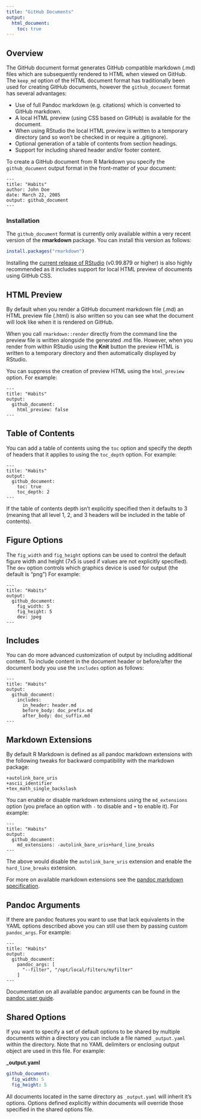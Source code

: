 ```yaml
---
title: "GitHub Documents"
output:
  html_document:
    toc: true
---
```


## Overview

The GitHub document format generates GitHub compatible markdown (.md) files which are subsequently rendered to HTML when viewed on GitHub. The `keep_md` option of the HTML document format has traditionally been used for creating GitHub documents, however the `github_document` format has several advantages:

- Use of full Pandoc markdown (e.g. citations) which is converted to GitHub markdown.
- A local HTML preview (using CSS based on GitHub) is available for the document.
- When using RStudio the local HTML preview is written to a temporary directory (and so won't be checked in or require a .gitignore).
- Optional generation of a table of contents from section headings.
- Support for including shared header and/or footer content.

To create a GitHub document from R Markdown you specify the `github_document` output format in the front-matter of your document:

    ---
    title: "Habits"
    author: John Doe
    date: March 22, 2005
    output: github_document
    ---

### Installation

The `github_document` format is currently only available within a very recent version of the **rmarkdown** package. You can install this version as follows:

```r
install.packages("rmarkdown")
```

Installing the [current release of RStudio](https://www.rstudio.com/products/rstudio/download/) (v0.99.879 or higher) is also highly recommended as it includes support for local HTML preview of documents using GitHub CSS.

## HTML Preview

By default when you render a GitHub document markdown file (.md) an HTML preview file (.html) is also written so you can see what the document will look like when it is rendered on GitHub. 

When you call `rmarkdown::render` directly from the command line the preview file is written alongside the generated .md file. However, when you render from within RStudio using the **Knit** button the preview HTML is written to a temporary directory and then automatically displayed by RStudio.

You can suppress the creation of preview HTML using the `html_preview` option. For example:

    ---
    title: "Habits"
    output:
      github_document:
        html_preview: false
    ---


## Table of Contents

You can add a table of contents using the `toc` option and specify the depth of headers that it applies to using the `toc_depth` option. For example:

    ---
    title: "Habits"
    output:
      github_document:
        toc: true
        toc_depth: 2
    ---

If the table of contents depth isn't explicitly specified then it defaults to 3 (meaning that all level 1, 2, and 3 headers will be included in the table of contents).

## Figure Options

The `fig_width` and  `fig_height` options can be used to control the default figure width and height (7x5 is used if values are not explicitly specified). The `dev` option controls which graphics device is used for output (the default is "png") For example:

    ---
    title: "Habits"
    output:
      github_document:
        fig_width: 5
        fig_height: 5
        dev: jpeg
    ---

## Includes

You can do more advanced customization of output by including additional content. To include content in the document header or before/after the document body you use the `includes` option as follows:

    ---
    title: "Habits"
    output:
      github_document:
        includes:
          in_header: header.md
          before_body: doc_prefix.md
          after_body: doc_suffix.md
    ---


## Markdown Extensions

By default R Markdown is defined as all pandoc markdown extensions with the following tweaks for backward compatibility with the markdown package:

```
+autolink_bare_uris
+ascii_identifier
+tex_math_single_backslash
```

You can enable or disable markdown extensions using the `md_extensions` option (you preface an option with `-` to disable and `+` to enable it). For example:

    ---
    title: "Habits"
    output:
      github_document:
        md_extensions: -autolink_bare_uris+hard_line_breaks
    ---

The above would disable the `autolink_bare_uris` extension and enable the `hard_line_breaks` extension. 

For more on available markdown extensions see the [pandoc markdown specification](http://pandoc.org/README.html#pandocs-markdown).


## Pandoc Arguments

If there are pandoc features you want to use that lack equivalents in the YAML options described above you can still use them by passing custom `pandoc_args`. For example:

    ---
    title: "Habits"
    output:
      github_document:
        pandoc_args: [
          "--filter", "/opt/local/filters/myfilter"
        ]
    ---

Documentation on all available pandoc arguments can be found in the [pandoc user guide](http://johnmacfarlane.net/pandoc/README.html#options).

## Shared Options

If you want to specify a set of default options to be shared by multiple documents within a directory you can include a file named `_output.yaml` within the directory. Note that no YAML delimiters or enclosing output object are used in this file. For example:

**\_output.yaml**

```yaml
github_document:
  fig_width: 5
  fig_height: 5
```

All documents located in the same directory as `_output.yaml` will inherit it's options. Options defined explicitly within documents will override those specified in the shared options file.



